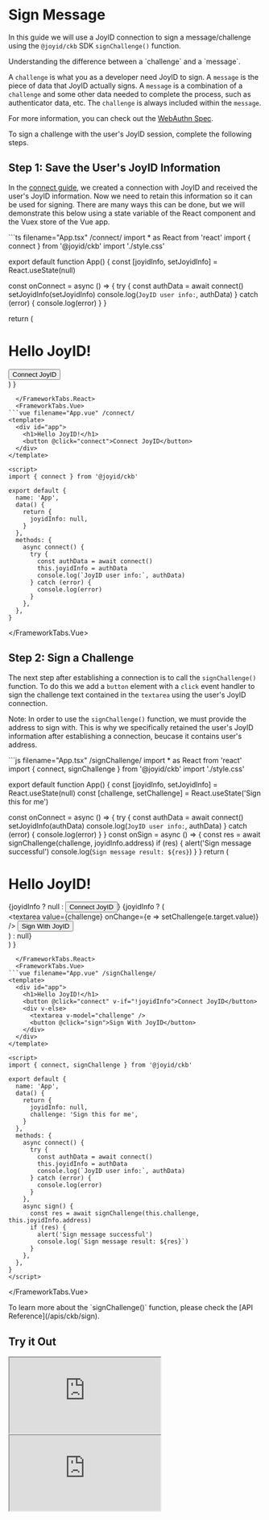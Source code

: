 # Sign Message

In this guide we will use a JoyID connection to sign a message/challenge using the `@joyid/ckb` SDK `signChallenge()` function.

<Callout emoji="ℹ️" type="info">
Understanding the difference between a `challenge` and a `message`.

A `challenge` is what you as a developer need JoyID to sign.
A `message` is the piece of data that JoyID actually signs. A `message` is a combination of a `challenge` and some other data needed to complete the process, such as authenticator data, etc. The `challenge` is always included within the `message`.

For more information, you can check out the [WebAuthn Spec](https://www.w3.org/TR/webauthn-2/#sctn-op-get-assertion).
</Callout>

To sign a challenge with the user's JoyID session, complete the following steps.

## Step 1: Save the User's JoyID Information

In the [connect guide](/guide/ckb/connect), we created a connection with JoyID and received the user's JoyID information. Now we need to retain this information so it can be used for signing. There are many ways this can be done, but we will demonstrate this below using a state variable of the React component and the Vuex store of the Vue app.


<FrameworkTabs>
  <FrameworkTabs.React>
```ts filename="App.tsx" /connect/
import * as React from 'react'
import { connect } from '@joyid/ckb'
import './style.css'

export default function App() {
  const [joyidInfo, setJoyidInfo] = React.useState(null)

  const onConnect = async () => {
    try {
      const authData = await connect()
      setJoyidInfo(setJoyidInfo)
      console.log(`JoyID user info:`, authData)
    } catch (error) {
      console.log(error)
    }
  }

  return (
    <div>
      <h1>Hello JoyID!</h1>
      <button onClick={onConnect}>Connect JoyID</button>
    </div>
  )
}
```
  </FrameworkTabs.React>
  <FrameworkTabs.Vue>
```vue filename="App.vue" /connect/
<template>
  <div id="app">
    <h1>Hello JoyID!</h1>
    <button @click="connect">Connect JoyID</button>
  </div>
</template>

<script>
import { connect } from '@joyid/ckb'

export default {
  name: 'App',
  data() {
    return {
      joyidInfo: null,
    }
  },
  methods: {
    async connect() {
      try {
        const authData = await connect()
        this.joyidInfo = authData
        console.log(`JoyID user info:`, authData)
      } catch (error) {
        console.log(error)
      }
    },
  },
}
```

  </FrameworkTabs.Vue>
</FrameworkTabs>


## Step 2: Sign a Challenge

The next step after establishing a connection is to call the `signChallenge()` function. To do this we add a `button` element with a `click` event handler to sign the challenge text contained in the `textarea` using the user's JoyID connection.

Note: In order to use the `signChallenge()` function, we must provide the address to sign with. This is why we specifically retained the user's JoyID information after establishing a connection, beucase it contains user's address.

<FrameworkTabs>
  <FrameworkTabs.React>
```js filename="App.tsx" /signChallenge/
import * as React from 'react'
import { connect, signChallenge } from '@joyid/ckb'
import './style.css'

export default function App() {
  const [joyidInfo, setJoyidInfo] = React.useState(null)
  const [challenge, setChallenge] = React.useState('Sign this for me')

  const onConnect = async () => {
    try {
      const authData = await connect()
      setJoyidInfo(authData)
      console.log(`JoyID user info:`, authData)
    } catch (error) {
      console.log(error)
    }
  }
  const onSign = async () => {
    const res = await signChallenge(challenge, joyidInfo.address)
    if (res) {
      alert('Sign message successful')
      console.log(`Sign message result: ${res}`)
    }
  }
  return (
    <div id="app">
      <h1>Hello JoyID!</h1>
      {joyidInfo ? null : <button onClick={onConnect}>Connect JoyID</button>}
      {joyidInfo ? (
        <div>
          <textarea value={challenge} onChange={e => setChallenge(e.target.value)} />
          <button onClick={onSign}>Sign With JoyID</button>
        </div>
      ) : null}
    </div>
  )
}
```
  </FrameworkTabs.React>
  <FrameworkTabs.Vue>
```vue filename="App.vue" /signChallenge/
<template>
  <div id="app">
    <h1>Hello JoyID!</h1>
    <button @click="connect" v-if="!joyidInfo">Connect JoyID</button>
    <div v-else>
      <textarea v-model="challenge" />
      <button @click="sign">Sign With JoyID</button>
    </div>
  </div>
</template>

<script>
import { connect, signChallenge } from '@joyid/ckb'

export default {
  name: 'App',
  data() {
    return {
      joyidInfo: null,
      challenge: 'Sign this for me',
    }
  },
  methods: {
    async connect() {
      try {
        const authData = await connect()
        this.joyidInfo = authData
        console.log(`JoyID user info:`, authData)
      } catch (error) {
        console.log(error)
      }
    },
    async sign() {
      const res = await signChallenge(this.challenge, this.joyidInfo.address)
      if (res) {
        alert('Sign message successful')
        console.log(`Sign message result: ${res}`)
      }
    },
  },
}
</script>
```
  </FrameworkTabs.Vue>
</FrameworkTabs>



<Callout emoji="💡">
To learn more about the `signChallenge()` function, please check the [API Reference](/apis/ckb/sign).
</Callout>

## Try it Out

<FrameworkTabs>
  <FrameworkTabs.React>
    <iframe  className="sandbox" src="https://stackblitz.com/edit/react-joyid-ckb-sign-msg?embed=1&file=App.tsx&view=preview" ></iframe>
  </FrameworkTabs.React>
  <FrameworkTabs.Vue>
    <iframe  className="sandbox" src="https://stackblitz.com/edit/vue-joyid-ckb-sign-msg?embed=1&file=App.vue&view=preview" ></iframe>
  </FrameworkTabs.Vue>
</FrameworkTabs>

